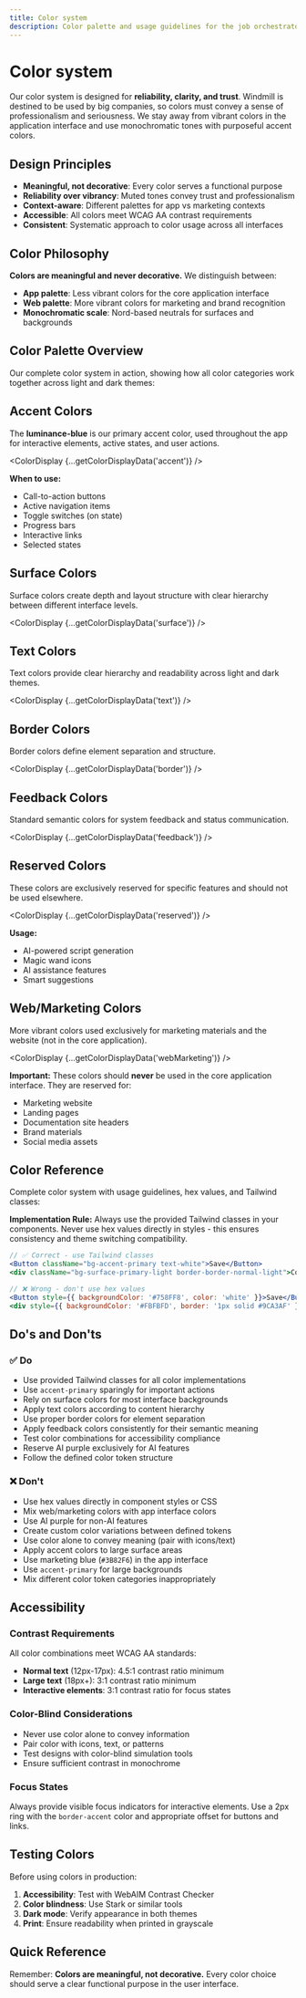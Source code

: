```yaml
---
title: Color system
description: Color palette and usage guidelines for the job orchestrator platform
---
```



# Color system

Our color system is designed for **reliability, clarity, and trust**. Windmill is destined to be used by big companies, so colors must convey a sense of professionalism and seriousness. We stay away from vibrant colors in the application interface and use monochromatic tones with purposeful accent colors.

## Design Principles

- **Meaningful, not decorative**: Every color serves a functional purpose
- **Reliability over vibrancy**: Muted tones convey trust and professionalism
- **Context-aware**: Different palettes for app vs marketing contexts
- **Accessible**: All colors meet WCAG AA contrast requirements
- **Consistent**: Systematic approach to color usage across all interfaces

## Color Philosophy

**Colors are meaningful and never decorative.** We distinguish between:

- **App palette**: Less vibrant colors for the core application interface
- **Web palette**: More vibrant colors for marketing and brand recognition
- **Monochromatic scale**: Nord-based neutrals for surfaces and backgrounds

## Color Palette Overview

Our complete color system in action, showing how all color categories work together across light and dark themes:

<ExampleImageDisplay
	lightImageSrc="/img/brand/example-color-palette-light.svg"
	darkImageSrc="/img/brand/example-color-palette-dark.svg"
	altTextPrefix="Complete Windmill color palette"
/>

## Accent Colors

The **luminance-blue** is our primary accent color, used throughout the app for interactive elements, active states, and user actions.

<ColorDisplay {...getColorDisplayData('accent')} />

**When to use:**

- Call-to-action buttons
- Active navigation items
- Toggle switches (on state)
- Progress bars
- Interactive links
- Selected states

## Surface Colors

Surface colors create depth and layout structure with clear hierarchy between different interface levels.

<ColorDisplay {...getColorDisplayData('surface')} />

## Text Colors

Text colors provide clear hierarchy and readability across light and dark themes.

<ColorDisplay {...getColorDisplayData('text')} />

## Border Colors

Border colors define element separation and structure.

<ColorDisplay {...getColorDisplayData('border')} />

## Feedback Colors

Standard semantic colors for system feedback and status communication.

<ColorDisplay {...getColorDisplayData('feedback')} />

## Reserved Colors

These colors are exclusively reserved for specific features and should not be used elsewhere.

<ColorDisplay {...getColorDisplayData('reserved')} />

**Usage:**

- AI-powered script generation
- Magic wand icons
- AI assistance features
- Smart suggestions

## Web/Marketing Colors

More vibrant colors used exclusively for marketing materials and the website (not in the core application).

<ColorDisplay {...getColorDisplayData('webMarketing')} />

**Important:** These colors should **never** be used in the core application interface. They are reserved for:

- Marketing website
- Landing pages
- Documentation site headers
- Brand materials
- Social media assets

## Color Reference

Complete color system with usage guidelines, hex values, and Tailwind classes:

**Implementation Rule:** Always use the provided Tailwind classes in your components. Never use hex values directly in styles - this ensures consistency and theme switching compatibility.

```jsx
// ✅ Correct - use Tailwind classes
<Button className="bg-accent-primary text-white">Save</Button>
<div className="bg-surface-primary-light border-border-normal-light">Content</div>

// ❌ Wrong - don't use hex values
<Button style={{ backgroundColor: '#758FF8', color: 'white' }}>Save</Button>
<div style={{ backgroundColor: '#FBFBFD', border: '1px solid #9CA3AF' }}>Content</div>
```

## Do's and Don'ts

### ✅ Do

- Use provided Tailwind classes for all color implementations
- Use `accent-primary` sparingly for important actions
- Rely on surface colors for most interface backgrounds
- Apply text colors according to content hierarchy
- Use proper border colors for element separation
- Apply feedback colors consistently for their semantic meaning
- Test color combinations for accessibility compliance
- Reserve AI purple exclusively for AI features
- Follow the defined color token structure

### ❌ Don't

- Use hex values directly in component styles or CSS
- Mix web/marketing colors with app interface colors
- Use AI purple for non-AI features
- Create custom color variations between defined tokens
- Use color alone to convey meaning (pair with icons/text)
- Apply accent colors to large surface areas
- Use marketing blue (`#3B82F6`) in the app interface
- Use `accent-primary` for large backgrounds
- Mix different color token categories inappropriately

## Accessibility

### Contrast Requirements

All color combinations meet WCAG AA standards:

- **Normal text** (12px-17px): 4.5:1 contrast ratio minimum
- **Large text** (18px+): 3:1 contrast ratio minimum
- **Interactive elements**: 3:1 contrast ratio for focus states

### Color-Blind Considerations

- Never use color alone to convey information
- Pair color with icons, text, or patterns
- Test designs with color-blind simulation tools
- Ensure sufficient contrast in monochrome

### Focus States

Always provide visible focus indicators for interactive elements. Use a 2px ring with the `border-accent` color and appropriate offset for buttons and links.

## Testing Colors

Before using colors in production:

1. **Accessibility**: Test with WebAIM Contrast Checker
2. **Color blindness**: Use Stark or similar tools
3. **Dark mode**: Verify appearance in both themes
4. **Print**: Ensure readability when printed in grayscale

## Quick Reference

<ColorReferenceTable />

Remember: **Colors are meaningful, not decorative.** Every color choice should serve a clear functional purpose in the user interface.
